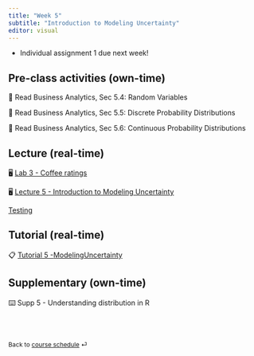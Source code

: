 ```yaml
---
title: "Week 5"
subtitle: "Introduction to Modeling Uncertainty"
editor: visual
---
```


::: callout-important
-   Individual assignment 1 due next week!
:::

## Pre-class activities (own-time)

📖 Read Business Analytics, Sec 5.4: Random Variables

📖 Read Business Analytics, Sec 5.5: Discrete Probability Distributions

📖 Read Business Analytics, Sec 5.6: Continuous Probability Distributions

## Lecture (real-time)

🖥️ [Lab 3 - Coffee ratings](/slides/lab-3.html)

🖥️ [Lecture 5 - Introduction to Modeling Uncertainty](/slides/lec-5.html)

[Testing](https://learning.monash.edu/pluginfile.php/3721006/mod_resource/content/1/Assignmen4Solutions.html)

## Tutorial (real-time)

📋 [Tutorial 5 - ](tba)[Modeling](hw/hw-5.qmd)[ Uncertainty](tba)

## Supplementary (own-time)

⌨️ Supp 5 - Understanding distribution in R

<br><br>

::: {style="font-size: 0.875em;"}
Back to [course schedule](/ "Course schedule") ⏎
:::
